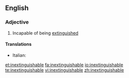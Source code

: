 ==English==

===Adjective===
{{en-adj}}

# Incapable of being [[extinguish]]ed


====Translations====
{{trans-top|incapable of being extinguished}}
* Italian: {{t-|it|inestinguibile}}
{{trans-mid}}
{{trans-bottom}}

[[et:inextinguishable]]
[[fa:inextinguishable]]
[[io:inextinguishable]]
[[te:inextinguishable]]
[[vi:inextinguishable]]
[[zh:inextinguishable]]